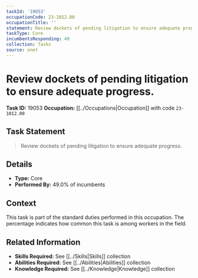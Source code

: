 ```yaml
---
taskId: '19053'
occupationCode: 23-1012.00
occupationTitle: ''
statement: Review dockets of pending litigation to ensure adequate progress.
taskType: Core
incumbentsResponding: 49
collection: Tasks
source: onet
---
```

# Review dockets of pending litigation to ensure adequate progress.

**Task ID:** 19053
**Occupation:** [[../Occupations|Occupation]] with code `23-1012.00`

## Task Statement

> Review dockets of pending litigation to ensure adequate progress.

## Details

- **Type:** Core
- **Performed By:** 49.0% of incumbents

## Context

This task is part of the standard duties performed in this occupation. The percentage indicates how common this task is among workers in the field.

## Related Information

- **Skills Required:** See [[../Skills|Skills]] collection
- **Abilities Required:** See [[../Abilities|Abilities]] collection
- **Knowledge Required:** See [[../Knowledge|Knowledge]] collection
